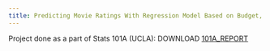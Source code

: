```yaml
---
title: Predicting Movie Ratings With Regression Model Based on Budget, Gross Revenue, and Runtime
---
```


Project done as a part of Stats 101A (UCLA):
DOWNLOAD [101A_REPORT](/101A_Final_Report.pdf)

